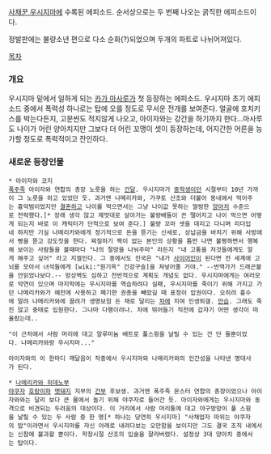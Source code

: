 [[사채꾼 우시지마]]에 수록된 에피소드. 순서상으로는 두 번째 나오는 굵직한 에피소드이다.

정발판에는 불량소년 편으로 다소 순화(?)되었으며 두개의 파트로 나뉘어져있다.

[[목차]]

=== 개요 ===
우시지마 밑에서 일하게 되는 [[카가 마사루]]가 첫 등장하는 에피소드. 우시지마 초기 에피소드 중에서 폭력성 하나로는 탑에 오를 정도로 무서운 전개를 보여준다. 얼굴에 호치키스를 박는다든지, 고문씬도 적지않게 나오고, 아이자와는 강간을 하기까지 한다...마사루도 나이가 어린 양아치지만 그보다 더 어린 꼬맹이 셋이 등장하는데, 어지간한 어른을 능가할 정도로 폭력적이고 잔인하다.

=== 새로운 등장인물 ===

 * 아이자와 코지
 [[폭주족]] 아이자와 연합의 총장 노릇을 하는 [[건달]]. 우시지마가 [[중학생]]이던 시절부터 10년 가까이 그 노릇을 하고 있었던 듯. 과거엔 나메리카와, 가쿠토 산조와 더불어 동네에서 먹어주는 흉악범이었지만 [[결혼]]하고 나이를 먹으면서는 그냥 나이값 못하는 껄렁한 [[양아치]] 수준으로 전락했다.[* 장래 생각 않고 제멋대로 살아가는 불량배들이 끈 떨어지고 나이 먹으면 어떻게 되는지 바로 이 캐릭터가 단적으로 보여 준다.] 불량 꼬마 셋을 데리고 다니며 리더입네 하지만 기실 나메리카와에게 정기적으로 돈을 뜯기는 신세로, 상납금을 바치기 위해 사방에서 삥을 뜯고 강도짓을 한다. 찌질하기 짝이 없는 본인의 상황을 틈만 나면 불평하면서 행복해 보이는 사람들을 볼때마다 "나의 절망을 나눠주마" 라든지 "내 고통을 저것들에게도 알게 해주고 싶어" 라고 지껄인다. 그 중에서도 진국은 "내가 [[사이어인]]이 된다면 전 세계에 고뇌를 모아서 녀석들에게 [wiki:"원기옥" 건강구슬]을 쳐넣어줄 거야." --번역가가 드래곤볼을 안읽었나보다.-- 망상벽도 심하고 전반적으로 계획도 개념도 없다. 우시지마에게는 여러모로 악연이 있으며 마지막에는 우시지마를 역습하려다 실패, 우시지마를 죽이기 위해 가지고 가던 나메리카와가 예전에 사용하고 폐기한 권총을 빼았길 때 표정이 압권이다. 오히려 흉수에 말려 나메리카와에 끌려가 생명보험 든 채로 달리는 [[차]]에 치여 인생퇴갤. [[안습]]. 그래도 죽진 않고 중태로 입원한다. 그나마 다행이려나. 차에 뛰어들기 직전에 갑자기 어떤 생각이 떠올랐는데..

 "이 근처에서 사람 머리에 대고 알루미늄 배트로 풀스윙을 날릴 수 있는 건 단 둘뿐이었다. 나메리카와랑 우시지마..."

 아이자와의 이 한마디 깨달음이 작중에서 우시지마와 나메리카와의 인간성을 나타낸 명대사가 된다.

 * [[나메리카와 히데노부]]
 [[야쿠자]] [[호랑이]]파 [[멧돼지]] 지부의 [[간부]] 후보생. 과거엔 폭주족 몬스터 연합의 총장이었으나 아이자와와는 달리 보다 큰 물에서 놀기 위해 야쿠자로 들어간 듯. 아이자와에게는 우시지마와 동격으로 비견되는 두려움의 대상이다. 이 거리에서 사람 머리통에 대고 야구방망이 풀 스윙을 날릴 수 있는 두 사람 중 한 명[* 하나는 당연히 우시지마] "사채업자 따위는 야쿠자의 밥"이라면서 우시지마를 자신 아래로 내려다보는 오만함을 보이지만 그도 결국 조직 내에서는 신참에 불과할 뿐이다. 학창시절 산조의 입술을 잘라버렸다. 설정상 3대 양아치 중에서는 탑이다.
